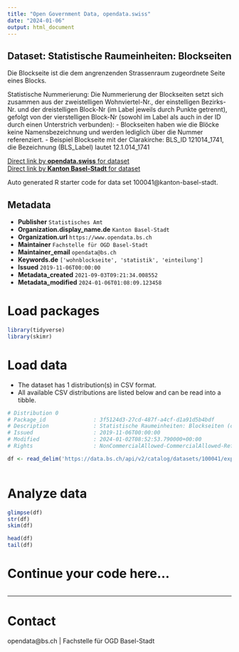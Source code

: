 ```yaml
---
title: "Open Government Data, opendata.swiss"
date: "2024-01-06"
output: html_document
---
```


## Dataset: Statistische Raumeinheiten: Blockseiten

Die Blockseite ist die dem angrenzenden Strassenraum zugeordnete Seite eines Blocks.

Statistische Nummerierung:
Die Nummerierung der Blockseiten setzt sich zusammen aus der zweistelligen Wohnviertel-Nr., der einstelligen Bezirks-Nr. und der dreistelligen Block-Nr
(im Label jeweils durch Punkte getrennt), gefolgt von der vierstelligen Block-Nr
(sowohl im Label als auch in der ID durch einen Unterstrich verbunden):
- Blockseiten haben wie die Blöcke keine Namensbezeichnung und werden lediglich über die Nummer referenziert.
- Beispiel Blockseite mit der Clarakirche: BLS_ID 121014_1741, die Bezeichnung (BLS_Label) lautet 12.1.014_1741

[Direct link by **opendata.swiss** for dataset](https://opendata.swiss/de/dataset/statistische-raumeinheiten-blockseiten)<br>
[Direct link by **Kanton Basel-Stadt** for dataset](https://data.bs.ch/explore/dataset/100041/)

Auto generated R starter code for data set 100041@kanton-basel-stadt.

## Metadata

- **Publisher** `Statistisches Amt`
- **Organization.display_name.de** `Kanton Basel-Stadt`
- **Organization.url** `https://www.opendata.bs.ch`
- **Maintainer** `Fachstelle für OGD Basel-Stadt`
- **Maintainer_email** `opendata@bs.ch`
- **Keywords.de** `['wohnblockseite', 'statistik', 'einteilung']`
- **Issued** `2019-11-06T00:00:00`
- **Metadata_created** `2021-09-03T09:21:34.008552`
- **Metadata_modified** `2024-01-06T01:08:09.123458`


# Load packages

```r

library(tidyverse)
library(skimr)

```

# Load data

-   The dataset has 1 distribution(s) in CSV format.
-   All available CSV distributions are listed below and can be read into a tibble.

```r

# Distribution 0
# Package_id               : 3f5124d3-27cd-487f-a4cf-d1a91d5b4bdf
# Description              : Statistische Raumeinheiten: Blockseiten (csv)
# Issued                   : 2019-11-06T00:00:00
# Modified                 : 2024-01-02T08:52:53.790000+00:00
# Rights                   : NonCommercialAllowed-CommercialAllowed-ReferenceRequired

df <- read_delim('https://data.bs.ch/api/v2/catalog/datasets/100041/exports/csv')



```

# Analyze data

```r

glimpse(df)
str(df)
skim(df)

head(df)
tail(df)

```

# Continue your code here...

```r

```

------------------------------------------------------------------------

# Contact

opendata@bs.ch | Fachstelle für OGD Basel-Stadt
